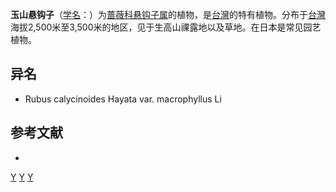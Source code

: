{{Speciesbox
| name = 玉山悬钩子
| status = 
| status_system = 
| image =
| genus = Rubus
| species = calycinoides
| authority = [[早田文藏|Hayata]], 1913
| subdivision_ranks =[[变种|变种]]
| subdivision =
* 玉山悬钩子 ''R. c.'' var. ''calycinoides''
* [[大叶玉山悬钩子|大叶玉山悬钩子]] ''R. c.'' var. ''lmacrophyllus''
}}

'''玉山悬钩子'''（[[学名|学名]]：{{lang|la|''Rubus calycinoides''}}）为[[蔷薇科|蔷薇科]][[悬钩子属|悬钩子属]]的植物，是[[台灣|台灣]]的特有植物。分布于[[台灣|台灣]]海拔2,500米至3,500米的地区，见于生高山祼露地以及草地。在日本是常见园艺植物。

== 异名 ==
* Rubus calycinoides Hayata var. macrophyllus Li

== 参考文献 ==
<div class="references-small">
* {{cite web| url =http://www.bioinfo.cn/db05/KmzwSpecies.php?action=view&id=18525| title =玉山悬钩子（原变种）| work =《中国高等植物数据库全库》| publisher =中国科学院微生物研究所| author =昆明植物研究所| accessdate =2009-02-25| archive-date =2018-06-28| archive-url =https://web.archive.org/web/20180628204035/http://www.bioinfo.cn/db05/KmzwSpecies.php?action=view| dead-url =yes}}
</div>
{{Taxonbar|from=Q714098}}

[[Category:悬钩子属|Y]]
[[Category:臺灣特有植物|Y]]
[[Category:_1913年描述的植物|Y]]